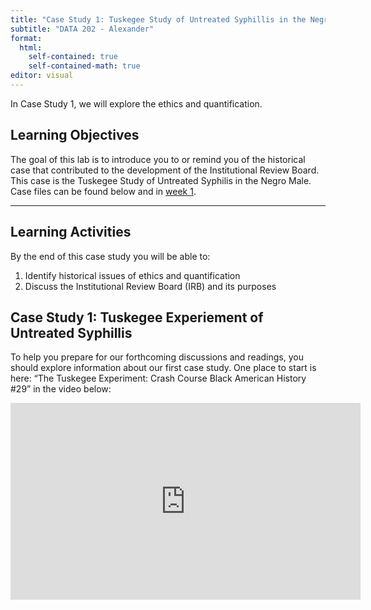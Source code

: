 ```yaml
---
title: "Case Study 1: Tuskegee Study of Untreated Syphillis in the Negro Male"
subtitle: "DATA 202 - Alexander"
format: 
  html:
    self-contained: true
    self-contained-math: true
editor: visual
---
```


In Case Study 1, we will explore the ethics and quantification.

## Learning Objectives

The goal of this lab is to introduce you to or remind you of the historical case that contributed to the development of the Institutional Review Board. This case is the Tuskegee Study of Untreated Syphilis in the Negro Male. Case files can be found below and in [week 1](weeks/week01.qmd).

------------------------------------------------------------------------

## Learning Activities

By the end of this case study you will be able to:

1.  Identify historical issues of ethics and quantification
2.  Discuss the Institutional Review Board (IRB) and its purposes

## Case Study 1: Tuskegee Experiement of Untreated Syphillis

To help you prepare for our forthcoming discussions and readings, you should explore information about our first case study.
One place to start is here: "The Tuskegee Experiment: Crash Course Black American History #29" in the video below:

<center>

<iframe width="560" height="315" src="https://www.youtube.com/embed/56gqCXlUCoE" title="YouTube video player" frameborder="0" allow="accelerometer; autoplay; clipboard-write; encrypted-media; gyroscope; picture-in-picture; web-share" allowfullscreen>

</iframe>

</center>
